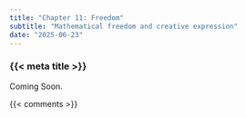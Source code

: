 ```yaml
---
title: "Chapter 11: Freedom"
subtitle: "Mathematical freedom and creative expression"
date: "2025-06-23"
---
```


### {{< meta title >}}

Coming Soon.


{{< comments >}}